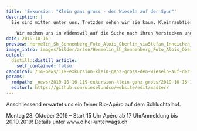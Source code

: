 ```yaml
---
title: 'Exkursion: "Klein ganz gross - den Wieseln auf der Spur"'
description: |
  Sie sind mitten unter uns. Trotzdem sehen wir sie kaum. Kleinraubtiere sind nicht nur ausgezeichnete Jäger, sie können sich auch gut verstecken. 
  
    Wir machen uns in Wädenswil auf die Suche nach ihren Verstecken und finden heraus, wo und wie sie leben. 
date: 2019-10-16
preview: Hermelin_Sh_Sonnenberg_Foto_Alois_Oberlin_viaStefan_Inneichen_snip_red.jpg
image_intro: images/bilder/arten/Hermelin_Sh_Sonnenberg_Foto_Alois_Oberlin_viaStefan_Inneichen_snip_red.jpg
output:
  distill::distill_article:
    self_contained: false
canonical: /14-news/119-exkursion-klein-ganz-gross-den-wieseln-auf-der-spur
params:
  rmdpath: _news/2019-10-16-119-exkursion-klein-ganz-gross/2019-10-16-119-exkursion-klein-ganz-gross.Rmd
  editurl: https://github.com/wieselundco/website/edit/master/
---
```


Anschliessend erwartet uns ein feiner Bio-Apéro auf dem Schluchtalhof.   
    
   Montag 28. Oktober 2019 – Start 15 Uhr Apéro ab 17 UhrAnmeldung bis 20.10.2019! Details unter www.dihei-unterwägs.ch  




```r



```

<!--http://wieselundco.ch/14-news/119-exkursion-klein-ganz-gross-den-wieseln-auf-der-spur-->
